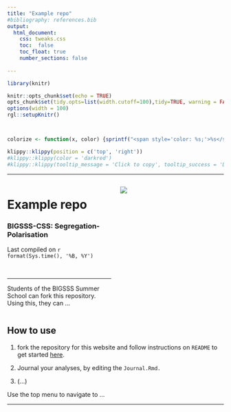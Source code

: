 ```yaml
---
title: "Example repo"
#bibliography: references.bib
output: 
  html_document:
    css: tweaks.css
    toc:  false
    toc_float: true
    number_sections: false
 
---
```




```r
library(knitr)

knitr::opts_chunk$set(echo = TRUE)
opts_chunk$set(tidy.opts=list(width.cutoff=100),tidy=TRUE, warning = FALSE, message = FALSE,comment = "#>", cache=TRUE, class.source=c("test"), class.output=c("test2"))
options(width = 100)
rgl::setupKnitr()



colorize <- function(x, color) {sprintf("<span style='color: %s;'>%s</span>", color, x) }

```

```r
klippy::klippy(position = c('top', 'right'))
#klippy::klippy(color = 'darkred')
#klippy::klippy(tooltip_message = 'Click to copy', tooltip_success = 'Done')
```




----

:::::::::::::: {.columns}
::: {.column width="50%"}

# **Example repo**
### BIGSSS-CSS: Segregation-Polarisation
Last compiled on `r format(Sys.time(), '%B, %Y')`

<br>

----
  
Students of the BIGSSS Summer School can fork this repository. Using this, they can ...


:::
::: {.column width="50%"}



![](images/image.jpg)


:::
::::::::::::::


## How to use

1. fork the repository for this website and follow instructions on `README` to get started [here](https://github.com/robfranken/exampe_repo_bigsss).  

2. Journal your analyses, by editing the `Journal.Rmd.`

3. (...)


Use the top menu to navigate to ...

----







